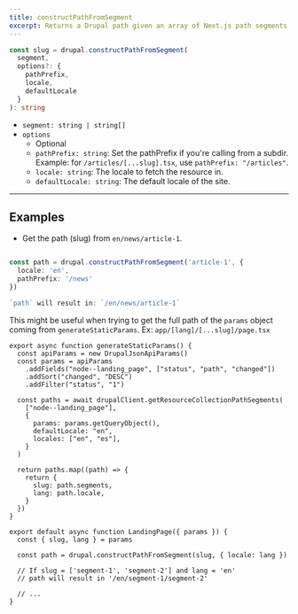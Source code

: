 ```yaml
---
title: constructPathFromSegment
excerpt: Returns a Drupal path given an array of Next.js path segments, path prefix and locale.
---
```


```ts
const slug = drupal.constructPathFromSegment(
  segment,
  options?: {
    pathPrefix,
    locale,
    defaultLocale
  }
): string
```

- `segment: string | string[]`
- `options`
  - Optional
  - `pathPrefix: string`: Set the pathPrefix if you're calling from a subdir. Example: for `/articles/[...slug].tsx`, use `pathPrefix: "/articles"`.
  - `locale: string`: The locale to fetch the resource in.
  - `defaultLocale: string`: The default locale of the site.

---

## Examples

- Get the path (slug) from `en/news/article-1`.

```ts

const path = drupal.constructPathFromSegment('article-1', {
  locale: 'en',
  pathPrefix: '/news'
})

`path` will result in: `/en/news/article-1`

```

This might be useful when trying to get the full path of the `params` object coming from `generateStaticParams`.
Ex: `app/[lang]/[...slug]/page.tsx`

```tsx
export async function generateStaticParams() {
  const apiParams = new DrupalJsonApiParams()
  const params = apiParams
    .addFields("node--landing_page", ["status", "path", "changed"])
    .addSort("changed", "DESC")
    .addFilter("status", "1")

  const paths = await drupalClient.getResourceCollectionPathSegments(
    ["node--landing_page"],
    {
      params: params.getQueryObject(),
      defaultLocale: "en",
      locales: ["en", "es"],
    }
  )

  return paths.map((path) => {
    return {
      slug: path.segments,
      lang: path.locale,
    }
  })
}

export default async function LandingPage({ params }) {
  const { slug, lang } = params

  const path = drupal.constructPathFromSegment(slug, { locale: lang })

  // If slug = ['segment-1', 'segment-2'] and lang = 'en'
  // path will result in '/en/segment-1/segment-2'

  // ...
}
```
